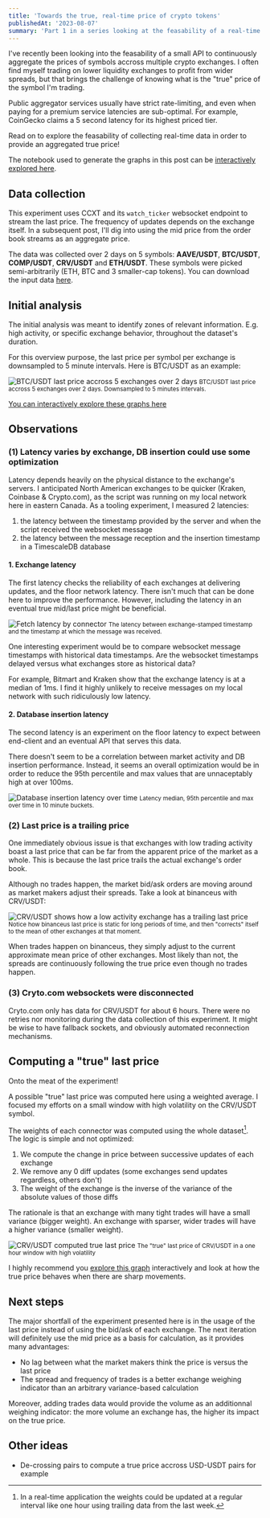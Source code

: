 ```yaml
---
title: 'Towards the true, real-time price of crypto tokens'
publishedAt: '2023-08-07'
summary: 'Part 1 in a series looking at the feasability of a real-time price aggregate of multiple crypto exchanges.'
---
```


I've recently been looking into the feasability of a small API to continuously aggregate
the prices of symbols accross multiple crypto exchanges. I often find myself trading on
lower liquidity exchanges to profit from wider spreads, but that brings the challenge of
knowing what is the "true" price of the symbol I'm trading.

Public aggregator services usually have strict rate-limiting, and even when paying for a
premium service latencies are sub-optimal. For example, CoinGecko claims a 5 second
latency for its highest priced tier.

Read on to explore the feasability of collecting real-time data in order to provide an
aggregated true price!

The notebook used to generate the graphs in this post can be
[interactively explored here](https://github.dataroc.ca/blog_post_connectors_latency_and_true_price).

<SubscribeCTA />

## Data collection

This experiment uses CCXT and its `watch_ticker` websocket endpoint to stream the last
price. The frequency of updates depends on the exchange itself. In a subsequent post,
I'll dig into using the mid price from the order book streams as an aggregate price.

The data was collected over 2 days on 5 symbols: **AAVE/USDT**, **BTC/USDT**,
**COMP/USDT**, **CRV/USDT** and **ETH/USDT**. These symbols were picked semi-arbitrarily
(ETH, BTC and 3 smaller-cap tokens). You can download the input data
[here](https://github.dataroc.ca/conector_latency_and_true_price.parquet).

## Initial analysis

The initial analysis was meant to identify zones of relevant information. E.g. high activity,
or specific exchange behavior, throughout the dataset's duration.

For this overview purpose, the last price per symbol per exchange is downsampled to 5 minute intervals. Here is BTC/USDT as an example:

<img
  src="/images/realtime-aggregate/btc_usdt_overview.png"
  alt="BTC/USDT last price accross 5 exchanges over 2 days"
/>
<small>
  BTC/USDT last price accross 5 exchanges over 2 days. Downsampled to 5 minutes
  intervals.
</small>

[You can interactively explore these graphs here](https://github.dataroc.ca/blog_post_connectors_latency_and_true_price)

## Observations

### (1) Latency varies by exchange, DB insertion could use some optimization

Latency depends heavily on the physical distance to the exchange's servers. I
anticipated North American exchanges to be quicker (Kraken, Coinbase & Crypto.com), as the
script was running on my local network here in eastern Canada. As a tooling experiment, I measured 2 latencies:

1. the latency between the timestamp provided by the server and when the script received the websocket message
2. the latency between the message reception and the insertion timestamp in a TimescaleDB database

#### 1. Exchange latency

The first latency checks the reliability of each exchanges at delivering updates, and the
floor network latency. There isn't much that can be done here to improve the
performance. However, including the latency in an eventual true mid/last price might be
beneficial.

<img
  src="/images/realtime-aggregate/fetch_latency_by_connector.png"
  alt="Fetch latency by connector"
/>
<small>
  The latency between exchange-stamped timestamp and the timestamp at which the
  message was received.
</small>

One interesting experiment would be to compare websocket message timestamps with
historical data timestamps. Are the websocket timestamps delayed versus what exchanges
store as historical data?

For example, Bitmart and Kraken show that the exchange latency is at a median of 1ms. I
find it highly unlikely to receive messages on my local network with such ridiculously
low latency.

#### 2. Database insertion latency

The second latency is an experiment on the floor latency to expect between end-client
and an eventual API that serves this data.

There doesn't seem to be a correlation between market activity and DB insertion
performance. Instead, it seems an overall optimization would be in order to reduce the
95th percentile and max values that are unnaceptably high at over 100ms.

<img
  src="/images/realtime-aggregate/db_insertion_latency.png"
  alt="Database insertion latency over time"
/>
<small>
  Latency median, 95th percentile and max over time in 10 minute buckets.
</small>

### (2) Last price is a trailing price

One immediately obvious issue is that exchanges with low trading activity boast
a last price that can be far from the apparent price of the market as a whole. This is
because the last price trails the actual exchange's order book.

Although no trades happen, the market bid/ask orders are moving around as market makers
adjust their spreads. Take a look at binanceus with CRV/USDT:

<img
  src="/images/realtime-aggregate/crv_usdt_binanceus_jumps.png"
  alt="CRV/USDT shows
how a low activity exchange has a trailing last price"
/>
<small>
  Notice how binanceus last price is static for long periods of time, and then
  "corrects" itself to the mean of other exchanges at that moment.
</small>

When trades happen on binanceus, they simply adjust to the current approximate mean
price of other exchanges. Most likely than not, the spreads are continuously following
the true price even though no trades happen.

### (3) Cryto.com websockets were disconnected

Cryto.com only has data for CRV/USDT for about 6 hours. There were no retries nor
monitoring during the data collection of this experiment. It might be wise to have
fallback sockets, and obviously automated reconnection mechanisms.

## Computing a "true" last price

Onto the meat of the experiment!

A possible "true" last price was computed here using a weighted average. I focused my
efforts on a small window with high volatility on the CRV/USDT symbol.

The weights of each connector was computed using the whole dataset[^2]. The logic is simple and not optimized:

1. We compute the change in price between successive updates of each exchange
2. We remove any 0 diff updates (some exchanges send updates regardless, others don't)
3. The weight of the exchange is the inverse of the variance of the absolute values of those diffs

The rationale is that an exchange with many tight trades will have a small variance (bigger weight). An
exchange with sparser, wider trades will have a higher variance (smaller weight).

<img
  src="/images/realtime-aggregate/crv_usdt_true_price.png"
  alt="CRV/USDT computed true last price"
/>
<small>
  The "true" last price of CRV/USDT in a one hour window with high volatility
</small>

I highly recommend you [explore this
graph](https://github.dataroc.ca/blog_post_connectors_latency_and_true_price)
interactively and look at how the true price behaves when there are sharp movements.

[^2]:
    In a real-time application the weights could be updated at a regular interval like
    one hour using trailing data from the last week.

## Next steps

The major shortfall of the experiment presented here is in the usage of the last price
instead of using the bid/ask of each exchange. The next iteration will definitely use
the mid price as a basis for calculation, as it provides many advantages:

- No lag between what the market makers think the price is versus the last price
- The spread and frequency of trades is a better exchange weighing indicator than an
  arbitrary variance-based calculation

Moreover, adding trades data would provide the volume as an additionnal weighing
indicator: the more volume an exchange has, the higher its impact on the true price.

## Other ideas

- De-crossing pairs to compute a true price accross USD-USDT pairs for example

